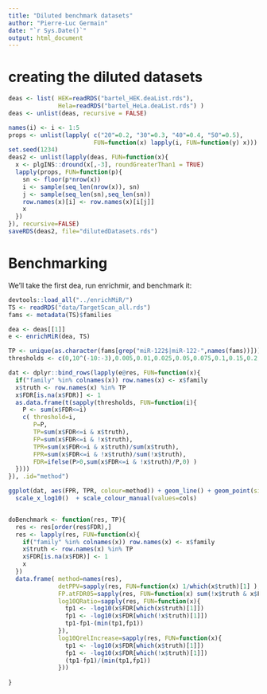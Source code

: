 ```yaml
---
title: "Diluted benchmark datasets"
author: "Pierre-Luc Germain"
date: "`r Sys.Date()`"
output: html_document
---
```


# creating the diluted datasets

```r
deas <- list( HEK=readRDS("bartel_HEK.deaList.rds"),
              Hela=readRDS("bartel_HeLa.deaList.rds") )
deas <- unlist(deas, recursive = FALSE)

names(i) <- i <- 1:5
props <- unlist(lapply( c("20"=0.2, "30"=0.3, "40"=0.4, "50"=0.5), 
                        FUN=function(x) lapply(i, FUN=function(y) x)))
set.seed(1234)
deas2 <- unlist(lapply(deas, FUN=function(x){
  x <- plgINS::dround(x[,-3], roundGreaterThan1 = TRUE)
  lapply(props, FUN=function(p){
    sn <- floor(p*nrow(x))
    i <- sample(seq_len(nrow(x)), sn)
    j <- sample(seq_len(sn),seq_len(sn))
    row.names(x)[i] <- row.names(x)[i[j]]
    x
  })
}), recursive=FALSE)
saveRDS(deas2, file="dilutedDatasets.rds")
```


# Benchmarking

We'll take the first dea, run enrichmir, and benchmark it:

```r
devtools::load_all("../enrichMiR/")
TS <- readRDS("data/TargetScan_all.rds")
fams <- metadata(TS)$families

dea <- deas[[1]]
e <- enrichMiR(dea, TS)

TP <- unique(as.character(fams[grep("miR-122$|miR-122-",names(fams))]))
thresholds <- c(0,10^(-10:-3),0.005,0.01,0.025,0.05,0.075,0.1,0.15,0.2,0.25,0.3,0.5)

dat <- dplyr::bind_rows(lapply(e@res, FUN=function(x){
  if("family" %in% colnames(x)) row.names(x) <- x$family
  x$truth <- row.names(x) %in% TP
  x$FDR[is.na(x$FDR)] <- 1
  as.data.frame(t(sapply(thresholds, FUN=function(i){
    P <- sum(x$FDR<=i)
    c( threshold=i,
       P=P,
       TP=sum(x$FDR<=i & x$truth),
       FP=sum(x$FDR<=i & !x$truth),
       TPR=sum(x$FDR<=i & x$truth)/sum(x$truth),
       FPR=sum(x$FDR<=i & !x$truth)/sum(!x$truth),
       FDR=ifelse(P>0,sum(x$FDR<=i & !x$truth)/P,0) )
  })))
}), .id="method")

ggplot(dat, aes(FPR, TPR, colour=method)) + geom_line() + geom_point(size=3) + 
  scale_x_log10()  + scale_colour_manual(values=cols)


doBenchmark <- function(res, TP){
  res <- res[order(res$FDR),]
  res <- lapply(res, FUN=function(x){
    if("family" %in% colnames(x)) row.names(x) <- x$family
    x$truth <- row.names(x) %in% TP
    x$FDR[is.na(x$FDR)] <- 1
    x
  })
  data.frame( method=names(res),
              detPPV=sapply(res, FUN=function(x) 1/which(x$truth)[1] ),
              FP.atFDR05=sapply(res, FUN=function(x) sum(!x$truth & x$FDR<0.05)),
              log10QRatio=sapply(res, FUN=function(x){
                tp1 <- -log10(x$FDR[which(x$truth)[1]])
                fp1 <- -log10(x$FDR[which(!x$truth)[1]])
                tp1-fp1-(min(tp1,fp1))
              }),
              log10QrelIncrease=sapply(res, FUN=function(x){
                tp1 <- -log10(x$FDR[which(x$truth)[1]])
                fp1 <- -log10(x$FDR[which(!x$truth)[1]])
                (tp1-fp1)/(min(tp1,fp1))
              }))
  
}
```


